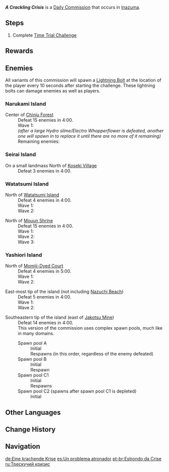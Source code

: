 {{Stub|Update Yashiori Island variant(s) with 2.7 monster lineup; currently unknown which one(s) specifically are getting updated}}
{{Quest Infobox
|id             = 31120; 31121; 31122; 31123; 31124; 31125; 31126
|type           = Commission
|image          = Commission A Crackling Crisis.png
|caption        = Yashiori Island version
|summary        = Defeat the enemies within a certain amount of time.
|region         = Inazuma
|startLocation  = [[Narukami Island]], [[Inazuma]]
|startLocation2 = [[Seirai Island]], Inazuma
|startLocation3 = [[Watatsumi Island]], Inazuma
|startLocation4 = [[Yashiori Island]], Inazuma
|other          = *AR-Dependent Rewards
|characters     = Traveler
}}
'''''A Crackling Crisis''''' is a [[Daily Commission]] that occurs in [[Inazuma]].

==Steps==
{{Quest Description|A band of rogues have triggered a dangerous thunderstorm that is attacking everyone indiscriminately. Head over there and stop them.}}
# Complete [[Time Trial Challenge]]

==Rewards==
{{Commission Rewards|full}}

==Enemies==
All variants of this commission will spawn a [[Lightning Bolt]] at the location of the player every 10 seconds after starting the challenge. These lightning bolts can damage enemies as well as players.

===Narukami Island===
;Center of [[Chinju Forest]]
:Defeat 15 enemies in 4:00.
:Wave 1: {{Enemy List|Large Hydro Slime*3;Electro Whopperflower}}
:''(after a large Hydro slime/Electro Whopperflower is defeated, another one will spawn in to replace it until there are no more of it remaining)''
:Remaining enemies: {{Enemy List|Large Hydro Slime*9;Electro Whopperflower*2}}

===Seirai Island===
;On a small landmass North of [[Koseki Village]]
:Defeat 3 enemies in 4:00. {{Enemy List|Thunderhelm Lawachurl;Electro Hilichurl Shooter;Cryo Hilichurl Shooter}}

===Watatsumi Island===
;North of [[Watatsumi Island]] <!-- need a slightly more perscise location -->
:Defeat 4 enemies in 4:00.
:Wave 1: {{Enemy List|Nobushi: Jintouban;Nobushi: Hitsukeban;Nobushi: Kikouban}}
:Wave 2: {{Enemy List|Kairagi: Fiery Might*1}}

;North of [[Mouun Shrine]]
:Defeat 15 enemies in 4:00.
:Wave 1: {{Enemy List|Large Cryo Slime*2;Large Pyro Slime*2;Anemo Specter}}
:Wave 2: {{Enemy List|Large Anemo Slime*2;Large Geo Slime*2;Hydro Specter}}
:Wave 3: {{Enemy List|Large Hydro Slime*3;Geo Specter*2}}

===Yashiori Island===
;North of [[Momiji-Dyed Court]]
:Defeat 4 enemies in 5:00.
:Wave 1: {{Enemy List|Fatui Cryogunner Legionnaire;Fatui Geochanter Bracer}}
:Wave 2: {{Enemy List|Fatui Hydrogunner Legionnaire;Fatui Anemoboxer Vanguard}}

;East-most tip of the island (not including [[Nazuchi Beach]])
:Defeat 5 enemies in 4:00.
:Wave 1: {{Enemy List|Nobushi: Hitsukeban;Nobushi: Jintouban;Nobushi: Kikouban}}
:Wave 2: {{Enemy List|Kairagi: Fiery Might*2}}

;Southeastern tip of the island (east of [[Jakotsu Mine]])<!--as of 2.6-->
: Defeat 14 enemies in 4:00.
: This version of the commission uses complex spawn pools, much like in many domains.
:;Spawn pool A
::Initial {{Enemy List|Electro Hilichurl Grenadier;Hilichurl Grenadier}}
::Respawns (in this order, regardless of the enemy defeated) {{Enemy List|Electro Hilichurl Grenadier;Hilichurl Grenadier}}
:;Spawn pool B
::Initial {{Enemy List|Electro Samachurl*1}}
::Respawn {{Enemy List|Electro Samachurl*1}}
:;Spawn pool C1
::Initial {{Enemy List|Wooden Shield Hilichurl Guard*3}}
::Respawns {{Enemy List|Wooden Shield Hilichurl Guard*3}}
:;Spawn pool C2 (spawns after spawn pool C1 is depleted)
::Initial {{Enemy List|Blazing Axe Mitachurl;Crackling Axe Mitachurl}}

==Other Languages==
{{Other Languages
|en      = A Crackling Crisis
|zhs     = 轰隆隆的大危机
|zhs_rm  = Hōnglónglóng de Dà Wēijī
|zht     = 轟隆隆的大危機
|zht_rm  = Hōnglónglóng de Dà Wēijī
|zh_tl   = A Big Crackling Crisis
|zh_note = {{zh|轰隆隆|rm=hōnglónglóng}} is an onomatopoeia for a loud sound such as thunder or firecrackers.
|ja      = 轟く大危機
|ja_rm   = Todoroku Daikiki{{Assumed}}
|ja_tl   = A Roaring Great Crisis
|ko      = 우르르 쾅쾅 대위기
|ko_tl   = Boom Kaboom Great Crisis
|es      = Un problema atronador
|es_tl   = A Thunderous Problem
|fr      = Crépitante crise
|fr_tl   = Crackling Crisis
|ru      = Трескучий кризис
|ru_tl   = A Crackling Crisis
|th      = วิกฤตร้ายที่สั่นสะเทือน
|th_rm   = Wikrit Rai thi Sansathuean
|th_tl   = A Trembling Crisis
|vi      = Nguy Hiểm Gầm Vang
|vi_tl   = 
|de      = Eine krachende Krise
|de_tl   = A Crackling Crisis
|id      = Bencana Petir yang Menggemparkan
|id_tl   = Shocking Lightning Disaster
|pt      = Estrondo da Crise
|pt_tl   = Crack of the Crisis
|tr      = Yıldırım Krizi
|tr_tl   = 
|it      = Crisi crepitante
|it_tl   = 
}}

==Change History==
{{Change History|2.0}}

==Navigation==
{{Commission Navbox|Basic}}

[[de:Eine krachende Krise]]
[[es:Un problema atronador]]
[[pt-br:Estrondo da Crise]]
[[ru:Трескучий кризис]]
